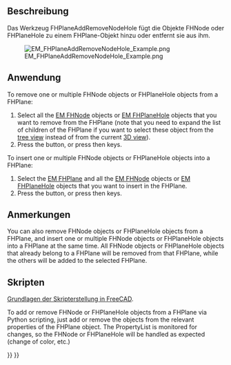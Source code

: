 <languages/>

{{Docnav
|[[EM_FHPlaneHole|FHPlaneHole]]
|[[EM_FHEquiv|FHEquiv]]
|[[EM_Workbench|EM]]
|IconL=EM_FHPlaneHole.svg
|IconR=EM_FHEquiv.svg
|IconC=EMWorkbench.svg
}}

{{GuiCommand
|Name=EM FHPlaneAddRemoveNodeHole
|MenuLocation=EM → FHPlaneAddRemoveNodeHole
|Workbenches=[[EM Workbench|EM]]
|Shortcut={{KEY|E}} {{KEY|A}}
|Version=0.17
|SeeAlso=[[EM_FHPlane|EM FHPlane]], [[EM_FHNode|EM FHNode]], [[EM_FHPlaneHole|EM FHPlaneHole]]
}}

<span id="Description"></span>
==Beschreibung==

Das Werkzeug FHPlaneAddRemoveNodeHole fügt die Objekte FHNode oder FHPlaneHole zu einem FHPlane-Objekt hinzu oder entfernt sie aus ihm.

[[Image:EM_FHPlaneAddRemoveNodeHole_Example.png]]

{{Caption|Nodes added (blue) and removed (red) from a FHPlane, and a FHPlaneHole removed from the FHPlane (not cutting a hole in the plane)}}

<span id="Usage"></span>
==Anwendung==

To remove one or multiple FHNode objects or FHPlaneHole objects from a FHPlane:

# Select all the [[EM_FHNode|EM FHNode]] objects or [[EM_FHPlaneHole|EM FHPlaneHole]] objects that you want to remove from the FHPlane (note that you need to expand the list of children of the FHPlane if you want to select these object from the [[Tree_view|tree view]] instead of from the current [[3D_view|3D view]]).
# Press the {{Button|[[Image:EM_FHPlaneAddRemoveNodeHole.svg|16px]] [[EM_FHPlaneAddRemoveNodeHole|EM FHPlaneAddRemoveNodeHole]]}} button, or press {{KEY|E}} then {{KEY|A}} keys.

To insert one or multiple FHNode objects or FHPlaneHole objects into a FHPlane:

# Select the [[EM_FHPlane|EM FHPlane]] and all the [[EM_FHNode|EM FHNode]] objects or [[EM_FHPlaneHole|EM FHPlaneHole]] objects that you want to insert in the FHPlane.
# Press the {{Button|[[Image:EM_FHPlaneAddRemoveNodeHole.svg|16px]] [[EM_FHPlaneAddRemoveNodeHole|EM FHPlaneAddRemoveNodeHole]]}} button, or press {{KEY|E}} then {{KEY|A}} keys.

<span id="Remarks"></span>
==Anmerkungen==

You can also remove FHNode objects or FHPlaneHole objects from a FHPlane, and insert one or multiple FHNode objects or FHPlaneHole objects into a FHPlane at the same time. All FHNode objects or FHPlaneHole objects that already belong to a FHPlane will be removed from that FHPlane, while the others will be added to the selected FHPlane.

<span id="Scripting"></span>
==Skripten==

{{Emphasis|Siehe auch:}} [[FreeCAD_Scripting_Basics/de|Grundlagen der Skripterstellung in FreeCAD]].

To add or remove FHNode or FHPlaneHole objects from a FHPlane via Python scripting, just add or remove the objects from the relevant properties of the FHPlane object. The PropertyList is monitored for changes, so the FHNode or FHPlaneHole will be handled as expected (change of color, etc.)


{{Docnav
|[[EM_FHPlaneHole|FHPlaneHole]]
|[[EM_FHEquiv|FHEquiv]]
|[[EM_Workbench|EM]]
|IconL=EM_FHPlaneHole.svg
|IconR=EM_FHEquiv.svg
|IconC=EMWorkbench.svg
}}

{{EM Tools navi{{#translation:}}}}
{{Userdocnavi{{#translation:}}}}
